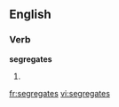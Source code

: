 ==English==

===Verb===
'''segregates'''

# {{third-person singular of|[[segregate]]}}

[[fr:segregates]]
[[vi:segregates]]